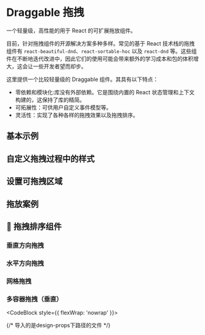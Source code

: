# Draggable 拖拽

一个轻量级，高性能的用于 React 的可扩展拖放组件。

目前，针对拖拽组件的开源解决方案多种多样。常见的基于 React 技术栈的拖拽组件有 `react-beautiful-dnd`、`react-sortable-hoc` 以及 `react-dnd` 等。这些组件在不断地迭代改进中，因此它们的使用可能会带来额外的学习成本和包的体积增大，这会让一些开发者望而却步。

这里提供一个比较轻量级的 Draggable 组件。其具有以下特点：

- 零依赖和模块化:库没有外部依赖。它是围绕内置的 React 状态管理和上下文构建的，这保持了库的精简。
- 可拓展性：可供用户自定义事件模型等。
- 灵活性：实现了各种各样的拖拽效果以及拖拽排序。

## 基本示例

<CodeBlock>
  <Basic />
</CodeBlock>

## 自定义拖拽过程中的样式

<CodeBlock>
  <WithDragOverlay />
</CodeBlock>

## 设置可拖拽区域

<CodeBlock>
  <WithHandler />
</CodeBlock>

## 拖放案例

<CodeBlock>
  <Droppable />
</CodeBlock>

## 🌟 拖拽排序组件

### 垂直方向拖拽

<CodeBlock>
  <VerticalSortable />
</CodeBlock>

### 水平方向拖拽

<CodeBlock>
  <HorizenSortable />
</CodeBlock>

### 网格拖拽

<CodeBlock>
  <GridSortable />
</CodeBlock>

### 多容器拖拽（垂直）

<CodeBlock style={{ flexWrap: 'nowrap' }}>
  <MultipleContainer />
</CodeBlock>

{/* 导入的是design-props下路径的文件 */}
<Api path="/components/draggable.ts" />
